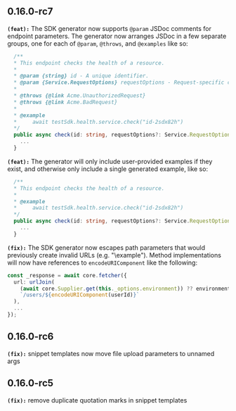 ## 0.16.0-rc7
**`(feat):`** The SDK generator now supports `@param` JSDoc comments for endpoint parameters.
The generator now arranges JSDoc in a few separate groups, one for each of `@param`, `@throws`,
and `@examples` like so:

```ts
  /**
  * This endpoint checks the health of a resource.
  *
  * @param {string} id - A unique identifier.
  * @param {Service.RequestOptions} requestOptions - Request-specific configuration.
  *
  * @throws {@link Acme.UnauthorizedRequest}
  * @throws {@link Acme.BadRequest}
  *
  * @example
  *     await testSdk.health.service.check("id-2sdx82h")
  */
  public async check(id: string, requestOptions?: Service.RequestOptions): Promise<void> {
    ...
  }
```


**`(feat):`** The generator will only include user-provided examples if they exist, and otherwise
only include a single generated example, like so:

```ts
  /**
  * This endpoint checks the health of a resource.
  *
  * @example
  *     await testSdk.health.service.check("id-2sdx82h")
  */
  public async check(id: string, requestOptions?: Service.RequestOptions): Promise<void> {
    ...
  }
```


**`(fix):`** The SDK generator now escapes path parameters that would previously create invalid
URLs (e.g. "\\example"). Method implementations will now have references to
`encodeURIComponent` like the following:

```ts
const _response = await core.fetcher({
  url: urlJoin(
    (await core.Supplier.get(this._options.environment)) ?? environments.AcmeEnvironment.Prod,
    `/users/${encodeURIComponent(userId)}`
  ),
  ...
});
```


## 0.16.0-rc6
**`(fix):`** snippet templates now move file upload parameters to unnamed args

## 0.16.0-rc5
**`(fix):`** remove duplicate quotation marks in snippet templates

